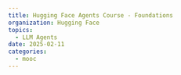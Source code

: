 ```yaml
---
title: Hugging Face Agents Course - Foundations
organization: Hugging Face
topics:
  - LLM Agents
date: 2025-02-11
categories:
  - mooc
---
```


<Pdf
  title={frontmatter.title}
  src="/content/2025-02-11-hf-agents-course-foundations/hf-agents-course-foundations.pdf"
  className="aspect-[28/22]"
/>
